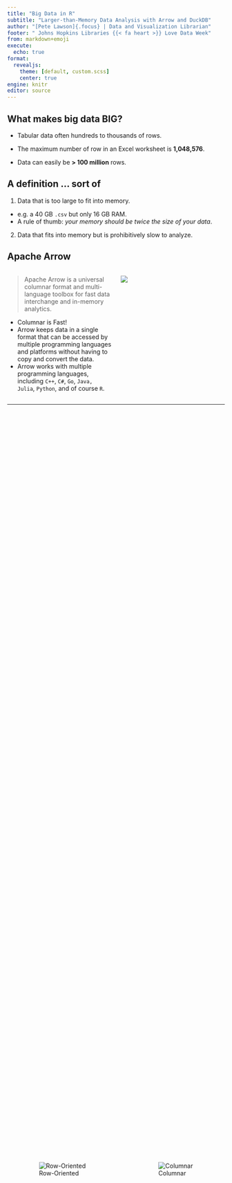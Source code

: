 ```yaml
---
title: "Big Data in R"
subtitle: "Larger-than-Memory Data Analysis with Arrow and DuckDB"
author: "[Pete Lawson]{.focus} | Data and Visualization Librarian"
footer: " Johns Hopkins Libraries {{< fa heart >}} Love Data Week" 
from: markdown+emoji 
execute:
  echo: true
format:
  revealjs: 
    theme: [default, custom.scss]
    center: true
engine: knitr
editor: source
---
```


## What makes big data [BIG]{.focus}? {.center}

::: incremental
-   Tabular data often hundreds to thousands of rows.

-   The maximum number of row in an Excel worksheet is **1,048,576**.

-   Data can easily be **> 100 million** rows.

:::

## A definition ... [sort of]{.focus} {.center}

::: incremental
1.  Data that is too large to fit into memory.

- e.g. a 40 GB `.csv` but only 16 GB RAM.
- A rule of thumb: *your memory should be twice the size of your data*.

2.  Data that fits into memory but is prohibitively slow to analyze.
:::

## Apache Arrow 


:::: {.columns .center}


::: {.column width="50%"}
> Apache Arrow is a universal columnar format and multi-language toolbox for fast data interchange and in-memory analytics.

::: incremental
- Columnar is Fast!
- Arrow keeps data in a single format that can be accessed by multiple programming languages and platforms without having to copy and convert the data.
- Arrow works with multiple programming languages, including `C++`, `C#`, `Go`, `Java,` `Julia`, `Python`, and of course `R`.
::: 
:::


::: {.column width="50%"}
![](images/arrow-white.png)
:::

::::

---

::::: {.columns style='display: flex !important; height: 90%;'}

::: {.column width="50%" style='display: flex; justify-content: center; align-items: center;'}

![[Row-Oriented]{.focus}](images/row.png)

:::

::: {.column width="50%" style='display: flex; justify-content: center; align-items: center;'}

![[Columnar]{.focus}](images/column.png)
:::

::::





## Row in Memory


::::: {.columns style='display: flex !important; height: 90%;'}

::: {.column width="50%" style='display: flex; justify-content: center; align-items: center;'}

![](images/row-column.png)
:::

::: {.column width="50%" style='display: flex; justify-content: center; align-items: center;'}
![](images/row-memory-buffer.png){height=550}
:::

::::

## Columnar in Memory


::::: {.columns style='display: flex !important; height: 90%;'}

::: {.column width="50%" style='display: flex; justify-content: center; align-items: center;'}
![](images/row-column.png)
:::

::: {.column width="50%" style='display: flex; justify-content: center; align-items: center;'}
![](images/column-memory-buffer.png){height=550}
:::

::::

--- 


:::: {.columns}

::: {.column width="40%"}

> Convert all cat counts to millions

::: {.fragment}
```r
#| eval: false
cats |> 
  mutate(count_million = Count * 1000000)
```
:::

:::

::: {.column width="60%"}

![](images/simd.png){height=550}
:::

::::


--- 

::::: columns
::: {.column width="50%"}
### [Row]{.focus}

-   Heterogeneous Data Types
-   Better for transactional processing (Databases)
:::

::: {.column width="50%"}
### [Column]{.focus}

-   Homogeneous Data Types
-   Compressible
-   Single Instruction Multiple Data (SIMD) Capable 
:::
:::::

## Installing `{arrow}`

- Install arrow by typing `install.packages("arrow")`
- To use dplyr pipelines both arrow and dplyr must be loaded 

```r
library(arrow)
library(dplyr)
```

## Lets explore some [big]{.focus} data


:::: {.columns}

::: {.column width="50%"}

- [data.seattle.gov](https://data.seattle.gov/Community-and-Culture/Checkouts-by-Title/tmmm-ytt6/about_data): Seattle Public Library checkouts by title for physical and electronic items. 
- Monthly count of library checkouts since April 2005.
- 46.9 million rows as of Feb 6th, 2025. 
- `seattle-library-checkouts.csv`: 10.7 GB .csv file
:::

::: {.column width="50%"}
![](images/seattle-library.jpeg)
:::
::::
::: footer
Seattle Central Public Library Image: <https://www.spl.org/hours-and-locations/central-library/central-library-highlights/central-library-architecture>
:::

## Dataset Contents 

```css
#| echo: false

.reveal table {
  font-size: small;
}

```
```r
#| eval: true
#| echo: false

library(arrow)
library(dplyr)
library(kableExtra)
seattle_checkouts <- open_dataset(
  sources = "data/seattle-library/seattle-library-checkouts.csv",
  format = "csv"
)

checkouts_head <- seattle_checkouts |>
  filter(CheckoutYear == 2018) |> 
  head(n = 8) |>
  collect()

checkouts_head |> 
  kbl() %>%
  kable_classic(full_width = F, html_font = "Cambria")
```

## Load [csv]{.focus} data into Arrow

```r
seattle_checkouts <- open_dataset(
  sources = "data/seattle-library/seattle-library-checkouts.csv",
  format = "csv"
)
```

## Load [any]{.focus} tabular text data into Arrow

```r
seattle_checkouts <- open_dataset(
  sources = "data/seattle-library/seattle-library-checkouts.csv",
  format = "text",
  delimiter = ","
)
```

## Arrow [Dataset]{.focus}


:::: {.columns}
::: {.column width="50%"}
```r
seattle_checkouts
```
:::

::: {.column width="50%"}
:::{.fragment}
An Arrow [Dataset]{.focus} is a representation of data stored on-disk in one or more files. 
:::

:::{.fragment}
![](images/dataset.png)
:::
:::
::::


::: footer
Arrow Dataset Illustration: <https://blog.djnavarro.net/posts/2022-11-30_unpacking-arrow-datasets/>
:::

## Arrow Dataset - Schema


:::: {.columns}

::: {.column width="40%"}
```r
schema(seattle_checkouts)
```

:::

::: {.column width="60%"}
::: incremental
- Be careful - schema is estimated from the first 1 MB of data.
- The diversity of data types is greater than R
    - R: Whole numbers represented with type `integer`
    - Arrow: Whole numbers can be represented by `int8`, `int16`, `int32`, `int64`, `uint8`, `uint16`, `uint32`, `uint64`
    
:::
:::

::::

## `{arrow}` + `{dplyr}`

:::: {.columns}

::: {.column width="45%"}

We can use familiar `dplyr` verbs when working with an Arrow Dataset. 

::: incremental
- `group_by()`: Group by checkout year
- `summarize()`: Sum checkout count, by year
- `arrange()`: Sort checkouts by year in descending order 
:::
:::

::: {.column width="55%"}

```r
seattle_checkouts |> 
  group_by(CheckoutYear) |> 
  summarize(Checkouts = sum(Checkouts)) |> 
  arrange(desc(CheckoutYear)) 
```
:::

::::

## `{arrow}` + `{dplyr}`

:::: {.columns}

::: {.column width="45%"}

We can use familiar `dplyr` verbs when working with an Arrow Dataset. 

- `group_by()`: Group by checkout year
- `summarize()`: Sum checkout count, by year
- `arrange()`: Sort checkouts by year in descending order 
:::

::: {.column width="55%"}

```r
seattle_checkouts |> 
  group_by(CheckoutYear) |> 
  summarize(Checkouts = sum(Checkouts)) |> 
  arrange(desc(CheckoutYear)) 
```
:::

::::

## `{arrow}` + `{dplyr}`

:::: {.columns}

::: {.column width="45%"}

We can use familiar `dplyr` verbs when working with an Arrow Dataset. 

- `group_by()`: Group by checkout year
- `summarize()`: Sum checkout count, by year
- `arrange()`: Sort checkouts by year in descending order 
:::

::: {.column width="55%"}

```r
seattle_checkouts |> 
  group_by(CheckoutYear) |> 
  summarize(Checkouts = sum(Checkouts)) |> 
  arrange(desc(CheckoutYear)) |> 
  class()
```
:::

::::

## Bring results into memory

:::: {.columns}

::: {.column width="50%"}

`collect()` will bring the results of the Arrow query into memory as a `tibble`.

:::

::: {.column width="50%"}

```r
#| code-line-numbers: "5|1-5"
seattle_checkouts |> 
  group_by(CheckoutYear) |> 
  summarize(Checkouts = sum(Checkouts)) |> 
  arrange(desc(CheckoutYear)) |> 
  collect()
```
:::

::::

## Bring results into memory


:::: {.columns}

::: {.column width="50%"}

`compute()` will bring the results of the Arrow query into memory as an `Arrow Table`.

:::

::: {.column width="50%"}

```r
#| code-line-numbers: "5|1-5"
seattle_checkouts |> 
  group_by(CheckoutYear) |> 
  summarize(Checkouts = sum(Checkouts)) |> 
  arrange(desc(CheckoutYear)) |> 
  compute()
```
:::

::::

## Tibbles and Tables and Datasets - oh my!


:::: {.columns}

::: {.column width="50%"}

`Tibble`:

::: incremental
- Stored in R’s memory as a standard data frame.
- Slower for large datasets due to R’s in-memory data handling.
- Fully compatible with tidyverse functions and interactive data manipulation.
- Limited by available memory; not ideal for very large datasets.
::: 

:::

::: {.column width="50%"}

`Arrow Tables`:

::: incremental
- Stored in Arrow’s columnar memory format for efficient processing.
- Optimized for big data; supports zero-copy reads and fast operations.
- Easily integrates with Parquet, Feather, and other big data formats for cross-platform use.
:::
:::

::::


. . . 


## Performance


:::: {.columns}

::: {.column width="40%"}

> How long does it take to calculate the number of books checked out from 2019 to 2021?
:::

::: {.column width="60%"}

```r
#| code-line-numbers: "1-2,10|3-9"
library(tictoc)
tic()
checkout_count <- seattle_checkouts |>
  group_by(CheckoutYear) |>
  filter(CheckoutYear %in% c(2019, 2020, 2021)
         & MaterialType == "BOOK") |>
  summarize(Checkouts = sum(Checkouts)) |>
  arrange(desc(CheckoutYear)) |>
  collect()
toc()
```
:::

::::


## Improving performance with Arrow [Parquet]{.focus} 


Write the Seattle checkouts data to Parquet, partitioned by `CheckoutYear`:

```r
#| eval: false
seattle_parquet_path <- "data/seattle-library-parquet"

seattle_checkouts |>
  group_by(CheckoutYear) |>
  write_dataset(path = seattle_parquet_path,
                format = "parquet")
```

## Arrow [Parquet]{.focus} structure

:::: {.columns}
::: {.column width="40%"}

::: incremental
- 21 folders (to 2005 to 2025)
- Each folder has 1 individual file per year
- 21 files, 5 GB in total
- Each file roughly 250 MB
- Rule of thumb: *Parquet row blocks should be between 250 MB to 1 GB*
:::
:::

::: {.column width="60%"}
```r
fs::dir_tree("data/seattle-library-parquet/")
```
:::
::::

## Arrow [Parquet]{.focus} performance

```r
seattle_checkouts_part <- arrow::open_dataset("data/seattle-library-parquet/",
                                              format = "parquet")
```

## Arrow [Parquet]{.focus} performance

```r
tic()
checkout_count <- seattle_checkouts_part |> 
  group_by(CheckoutYear) |> 
  filter(CheckoutYear %in% c(2019, 2020, 2021)
         & MaterialType == "BOOK") |> 
  summarize(Checkouts = sum(Checkouts)) |> 
  arrange(desc(CheckoutYear)) |> 
  collect()
toc()
```

## Apache [Parquet]{.focus}


:::: {.columns}

::: {.column width="50%"}

![](images/parquet-format.png){width=70%}
:::

::: {.column width="50%"}

::: incremental
- On-disk archival big data storage
- By accessing only the necessary columns, Parquet significantly speeds up data analysis queries
- Efficient compression techniques minimize the storage footprint of large datasets
- Widely used with modern big data processing frameworks
:::
:::

::::
::: footer
Parquet Illustration by VuTrinh: <https://vutr.substack.com/p/the-overview-of-parquet-file-format>
:::
## Arrow [Parquet]{.focus} performance 

![](images/row-group.png)


## Arrow [Parquet]{.focus} performance

![](images/maine-coon.png)


## Even [bigger]{.focus} data

::::::: columns
:::: {.column width="50%"}
::: incremental
-   NYC Taxi and Limousine Commission (TLC) Data
-   Common demonstration dataset for working with big data
-   37 GB PARQUET format
:::
::::

:::: {.column width="50%"}
![](images/nyc-taxi-homepage)

::: {style="font-size: 50%;"}
<https://www.nyc.gov/site/tlc/about/tlc-trip-record-data.page>
:::
::::
:::::::

## Load NYC Taxi Data

```r
nyc_taxi <- open_dataset(
  "data/nyc-taxi",
  format = "parquet"
)

nyc_taxi
```

## `dplyr` query

> Calculate the percent of rides that are shared by year
 
. . . 

```r
library(dplyr)

nyc_taxi |>                                                        
  group_by(year) |> 
  summarize(
    total_rides = n(), 
    shared_rides = sum(passenger_count > 1,
                       na.rm = TRUE)
    ) |> 
  mutate(percent_shared = (shared_rides / total_rides) * 100)
```

## `dplyr` query

```r
library(tictoc)
tic()
shared_rides <- nyc_taxi |> 
  group_by(year) |> 
  summarize(total_rides = n(), 
            shared_rides = sum(passenger_count > 1,
                               na.rm = TRUE)) |> 
  mutate(percent_shared = (shared_rides / total_rides) * 100) |> 
  collect()
toc()
```

. . .

Remember, this is over [one billion]{.focus} rows of data

. . .

over [40 GB]{.focus} in size, running on a laptop with only [16 GB]{.focus} of memory

. . .


::: {style="font-size: 200%;"}

:exploding_head:

:::

## Workflow for working with Arrow Dataset (larger-than-memory)

. . .

Use `nrow()` to understand how many rows would be returned to a `tibble` by `collect()`

. . . 

```r
nyc_taxi |> 
  filter(year == 2020) |> 
  nrow()
```


## Workflow for working with Arrow Dataset (larger-than-memory)

Use `head()` to preview the returned query without collecting all of the results into memory

. . . 

> Find the largest tippers for 2020

. . . 

```r
nyc_taxi |>
  filter(year == 2020) |> 
  mutate(tip_ratio = (tip_amount/fare_amount)*100) |> 
  select(fare_amount, tip_amount, tip_ratio) |> 
  arrange(desc(tip_ratio))
```


## Workflow for working with Arrow Dataset (larger-than-memory)

Use `head()` to preview the returned query without collecting all of the results into memory


> Find the largest tippers for 2020


```r
nyc_taxi |>
  filter(year == 2020) |> 
  mutate(tip_ratio = (tip_amount/fare_amount)*100) |> 
  select(fare_amount, tip_amount, tip_ratio) |> 
  arrange(desc(tip_ratio)) |> 
  head() |> 
  collect()
```

## Workflow for working with Arrow Dataset (larger-than-memory)


`nrow()`: Understand how many rows would be returned to a `tibble` by `collect()`

. . .

`head()`: Preview the returned query without collecting all of the results into memory|

## Limitations - not all functions are available in Arrow 


```r
#| error: true
library(tidyr)

nyc_taxi |> 
  group_by(vendor_name) |>
  summarise(max_fare = max(fare_amount)) |>
  pivot_longer(!vendor_name, names_to = "metric") |> 
  collect()
```


## Enter `DuckDB`!


:::: {.columns}

::: {.column width="50%"}
::: incremental
- DuckDB is a fast database system
- DuckDB has no dependencies. Simply `install.packages("duckdb")`
- Arrow allows seamless translation from DuckDB to Arrow queries 
:::
:::

::: {.column width="50%"}
![](images/duckdb.png)
:::

::::

## Pivot with DuckDB 

```r
library(duckdb)
library(tidyr)

nyc_taxi |> 
  group_by(vendor_name) |>
  summarise(max_fare = max(fare_amount)) |>
  to_duckdb() |> # send data to duckdb
  pivot_longer(!vendor_name, names_to = "metric") |> 
  to_arrow() |> # return data back to arrow
  collect()
```

## Resources

> This session was inspired by, and borrowed partly from: 

Big Data in R with Arrow - Posit::Conf(2024) Workshop
- <https://posit-conf-2024.github.io/arrow/>

Using the {arrow} and {duckdb} packages to wrangle medical datasets that are Larger than RAM - R/Medicine Conference 2022 (Peter D.R. Higgins)
- <https://www.youtube.com/watch?v=Yxeic7WXzFw>

Doing More with Data: An Introduction to Arrow for R Users (Danielle Navarro)
- <https://www.youtube.com/watch?v=O42LUmJZPx0&t=15s>